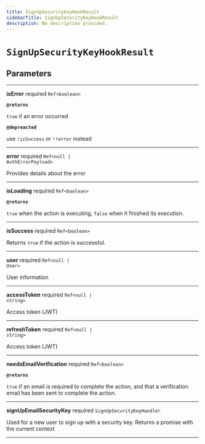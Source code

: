 ```yaml
---
title: SignUpSecurityKeyHookResult
sidebarTitle: SignUpSecurityKeyHookResult
description: No description provided.
---
```


# `SignUpSecurityKeyHookResult`

## Parameters

---

**<span className="parameter-name">isError</span>** <span className="optional-status">required</span> <code>Ref&lt;boolean&gt;</code>

**`@returns`**

`true` if an error occurred

**`@depreacted`**

use `!isSuccess` or `!!error` instead

---

**<span className="parameter-name">error</span>** <span className="optional-status">required</span> <code>Ref&lt;null &#124; AuthErrorPayload&gt;</code>

Provides details about the error

---

**<span className="parameter-name">isLoading</span>** <span className="optional-status">required</span> <code>Ref&lt;boolean&gt;</code>

**`@returns`**

`true` when the action is executing, `false` when it finished its execution.

---

**<span className="parameter-name">isSuccess</span>** <span className="optional-status">required</span> <code>Ref&lt;boolean&gt;</code>

Returns `true` if the action is successful.

---

**<span className="parameter-name">user</span>** <span className="optional-status">required</span> <code>Ref&lt;null &#124; User&gt;</code>

User information

---

**<span className="parameter-name">accessToken</span>** <span className="optional-status">required</span> <code>Ref&lt;null &#124; string&gt;</code>

Access token (JWT)

---

**<span className="parameter-name">refreshToken</span>** <span className="optional-status">required</span> <code>Ref&lt;null &#124; string&gt;</code>

Access token (JWT)

---

**<span className="parameter-name">needsEmailVerification</span>** <span className="optional-status">required</span> <code>Ref&lt;boolean&gt;</code>

**`@returns`**

`true` if an email is required to complete the action, and that a verification email has been sent to complete the action.

---

**<span className="parameter-name">signUpEmailSecurityKey</span>** <span className="optional-status">required</span> <code>SignUpSecurityKeyHandler</code>

Used for a new user to sign up with a security key. Returns a promise with the current context

---
